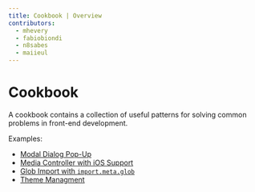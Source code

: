 ```yaml
---
title: Cookbook | Overview
contributors:
  - mhevery
  - fabiobiondi
  - n8sabes
  - maiieul
---
```


# Cookbook

A cookbook contains a collection of useful patterns for solving common problems in front-end development.

Examples:
- [Modal Dialog Pop-Up](./portal/)
- [Media Controller with iOS Support](./mediaController/)
- [Glob Import with `import.meta.glob`](./glob-import/)
- [Theme Managment](./theme-management/)
